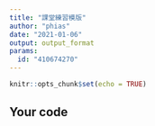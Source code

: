 ```yaml
---
title: "課堂練習模版"
author: "phias"
date: "2021-01-06"
output: output_format
params:
  id: "410674270"
---
```


```r
knitr::opts_chunk$set(echo = TRUE)
```

## Your code

```r

```

